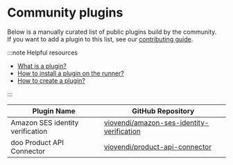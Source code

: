 # Community plugins

Below is a manually curated list of public plugins build by the community.<br/>
If you want to add a plugin to this list, see our [contributing guide](https://github.com/connery-io/connery-platform/blob/main/CONTRIBUTING.md).

:::note Helpful resources

- [What is a plugin?](/docs/platform/introduction/core-concepts#plugin)
- [How to install a plugin on the runner?](/docs/platform/quick-start/install-plugin-on-the-runner)
- [How to create a plugin?](/docs/plugins/guides/create-plugin)

:::

| Plugin Name                      | GitHub Repository                                                                                         |
| -------------------------------- | --------------------------------------------------------------------------------------------------------- |
| Amazon SES identity verification | [viovendi/amazon-ses-identity-verification](https://github.com/viovendi/amazon-ses-identity-verification) |
| doo Product API Connector        | [viovendi/product-api-connector](https://github.com/viovendi/product-api-connector)                       |
